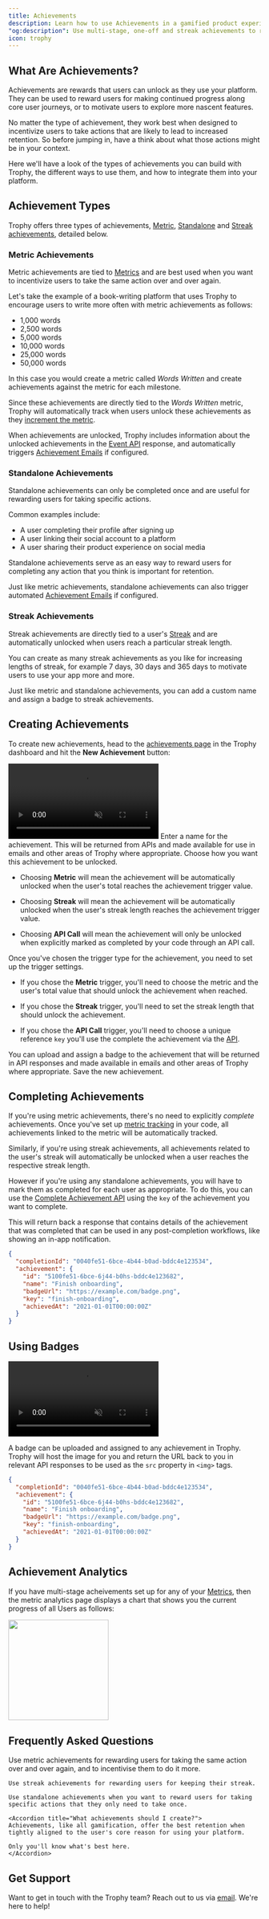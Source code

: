 ```yaml
---
title: Achievements
description: Learn how to use Achievements in a gamified product experience with Trophy.
"og:description": Use multi-stage, one-off and streak achievements to rewards users for continued progress and to encourage them to discover new parts of your app.
icon: trophy
---
```



## What Are Achievements?

Achievements are rewards that users can unlock as they use your platform. They can be used to reward users for making continued progress along core user journeys, or to motivate users to explore more nascent features.

No matter the type of achievement, they work best when designed to incentivize users to take actions that are likely to lead to increased retention. So before jumping in, have a think about what those actions might be in your context.

Here we'll have a look of the types of achievements you can build with Trophy, the different ways to use them, and how to integrate them into your platform.

## Achievement Types

Trophy offers three types of achievements, [Metric](#metric-achievements), [Standalone](#standalone-achievements) and [Streak achievements](#streak-achievements), detailed below.

### Metric Achievements

Metric achievements are tied to [Metrics](/platform/metrics) and are best used when you want to incentivize users to take the same action over and over again.

Let's take the example of a book-writing platform that uses Trophy to encourage users to write more often with metric achievements as follows:

- 1,000 words
- 2,500 words
- 5,000 words
- 10,000 words
- 25,000 words
- 50,000 words

In this case you would create a metric called _Words Written_ and create achievements against the metric for each milestone.

Since these achievements are directly tied to the _Words Written_ metric, Trophy will automatically track when users unlock these achievements as they [increment the metric](/platform/events#tracking-metric-events).

When achievements are unlocked, Trophy includes information about the unlocked achievements in the [Event API](/api-reference/endpoints/metrics/send-a-metric-change-event) response, and automatically triggers [Achievement Emails](/platform/emails#achievement-emails) if configured.

<MetricChangeResponseBlock />

### Standalone Achievements

Standalone achievements can only be completed once and are useful for rewarding users for taking specific actions.

Common examples include:

- A user completing their profile after signing up
- A user linking their social account to a platform
- A user sharing their product experience on social media

Standalone achievements serve as an easy way to reward users for completing any action that you think is important for retention.

Just like metric achievements, standalone achievements can also trigger automated [Achievement Emails](/platform/emails#achievement-emails) if configured.

### Streak Achievements

Streak achievements are directly tied to a user's [Streak](/platform/streaks) and are automatically unlocked when users reach a particular streak length.

You can create as many streak achievements as you like for increasing lengths of streak, for example 7 days, 30 days and 365 days to motivate users to use your app more and more.

Just like metric and standalone achievements, you can add a custom name and assign a badge to streak achievements.

## Creating Achievements

To create new achievements, head to the [achievements page](https://app.trophy.so/achievements) in the Trophy dashboard and hit the **New Achievement** button:

<Frame>
  <video
    autoPlay
    muted
    loop
    playsInline
    className="w-full aspect-video"
    src="../assets/platform/achievements/create_new_achievement.mp4"
  ></video>
</Frame>

<Steps>
<Step title="Enter a name">
  Enter a name for the achievement. This will be returned from APIs and made available for use in emails and other areas of Trophy where appropriate.
</Step>

<Step title="Choose a trigger type">
  Choose how you want this achievement to be unlocked.
  
- Choosing **Metric** will mean the achievement will be automatically unlocked when the user's total reaches the achievement trigger value.

- Choosing **Streak** will mean the achievement will be automatically unlocked when the user's streak length reaches the achievement trigger value.

- Choosing **API Call** will mean the achievement will only be unlocked when explicitly marked as completed by your code through an API call.

</Step>

<Step title="Set up trigger">
  Once you've chosen the trigger type for the achievement, you need to set up the trigger settings.

- If you chose the **Metric** trigger, you'll need to choose the metric and the user's total value that should unlock the achievement when reached.

- If you chose the **Streak** trigger, you'll need to set the streak length that should unlock the achievement.

- If you chose the **API Call** trigger, you'll need to choose a unique reference `key` you'll use the complete the achievement via the [API](/api-reference/endpoints/achievements/mark-an-achievement-as-completed).

</Step>

<Step title="Upload a badge _Optional_">
  You can upload and assign a badge to the achievement that will be returned in
  API responses and made available in emails and other areas of Trophy where
  appropriate.
</Step>

<Step title="Hit save">
  Save the new achievement.
</Step>
</Steps>

## Completing Achievements

If you're using metric achievements, there's no need to explicitly _complete_ achievements. Once you've set up [metric tracking](/platform/events#tracking-metric-events) in your code, all achievements linked to the metric will be automatically tracked.

Similarly, if you're using streak achievements, all achievements related to the user's streak will automatically be unlocked when a user reaches the respective streak length.

However if you're using any standalone achievements, you will have to mark them as completed for each user as appropriate. To do this, you can use the [Complete Achievement API](/api-reference/endpoints/achievements/mark-an-achievement-as-completed) using the `key` of the achievement you want to complete.

This will return back a response that contains details of the achievement that was completed that can be used in any post-completion workflows, like showing an in-app notification.

```json Response
{
  "completionId": "0040fe51-6bce-4b44-b0ad-bddc4e123534",
  "achievement": {
    "id": "5100fe51-6bce-6j44-b0hs-bddc4e123682",
    "name": "Finish onboarding",
    "badgeUrl": "https://example.com/badge.png",
    "key": "finish-onboarding",
    "achievedAt": "2021-01-01T00:00:00Z"
  }
}
```

## Using Badges

<Frame>
  <video
    autoPlay
    muted
    loop
    playsInline
    className="w-full aspect-video"
    src="../assets/platform/achievements/upload_badge.mp4"
  ></video>
</Frame>

A badge can be uploaded and assigned to any achievement in Trophy. Trophy will host the image for you and return the URL back to you in relevant API responses to be used as the `src` property in `<img>` tags.

```json Response {6}
{
  "completionId": "0040fe51-6bce-4b44-b0ad-bddc4e123534",
  "achievement": {
    "id": "5100fe51-6bce-6j44-b0hs-bddc4e123682",
    "name": "Finish onboarding",
    "badgeUrl": "https://example.com/badge.png",
    "key": "finish-onboarding",
    "achievedAt": "2021-01-01T00:00:00Z"
  }
}
```

## Achievement Analytics

If you have multi-stage acheivements set up for any of your [Metrics](/platform/metrics), then the metric analytics page displays a chart that shows you the current progress of all Users as follows:

<Frame>
  <img
    height="200"
    noZoom
    src="../assets/platform/metrics/achievement_completions.png"
  />
</Frame>

## Frequently Asked Questions

<AccordionGroup>
  <Accordion title="What type of achievements should I use?">
    Use metric achievements for rewarding users for taking the same action over and over again, and to incentivise them to do it more.

    Use streak achievements for rewarding users for keeping their streak.

    Use standalone achievements when you want to reward users for taking specific actions that they only need to take once.

  </Accordion>

    <Accordion title="What achievements should I create?">
    Achievements, like all gamification, offer the best retention when tightly aligned to the user's core reason for using your platform.

    Only you'll know what's best here.
    </Accordion>

</AccordionGroup>

## Get Support

Want to get in touch with the Trophy team? Reach out to us via [email](mailto:support@trophy.so). We're here to help!
